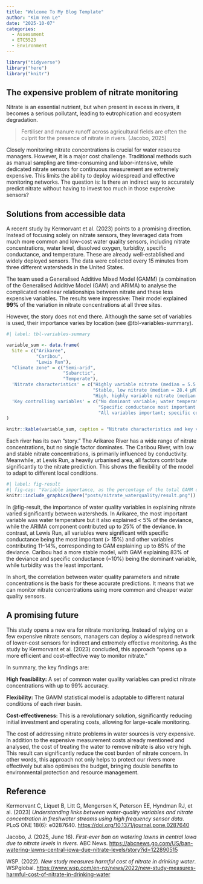 ```yaml
---
title: "Welcome To My Blog Template"
author: "Kim Yen Le"
date: "2025-10-07"
categories:
  - Assessment
  - ETC5523
  - Environment
---
```


```r
library("tidyverse")
library("here")
library("knitr")
```

## The expensive problem of nitrate monitoring

Nitrate is an essential nutrient, but when present in excess in rivers, it becomes a serious pollutant, leading to eutrophication and ecosystem degradation. 

> Fertiliser and manure runoff across agricultural fields are often the culprit for the presence of nitrate in rivers. (Jacobo, 2025)

Closely monitoring nitrate concentrations is crucial for water resource managers. However, it is a major cost challenge. Traditional methods such as manual sampling are time-consuming and labor-intensive, while dedicated nitrate sensors for continuous measurement are extremely expensive. This limits the ability to deploy widespread and effective monitoring networks. The question is: Is there an indirect way to accurately predict nitrate without having to invest too much in those expensive sensors?

## Solutions from accessible data

A recent study by Kermorvant et al. (2023) points to a promising direction. Instead of focusing solely on nitrate sensors, they leveraged data from much more common and low-cost water quality sensors, including nitrate concentrations, water level, dissolved oxygen, turbidity, specific conductance, and temperature. These are already well-established and widely deployed sensors. The data were collected every 15 minutes from three different watersheds in the United States.

The team used a Generalised Additive Mixed Model (GAMM) (a combination of the Generalised Additive Model (GAM) and ARIMA) to analyse the complicated nonlinear relationships between nitrate and these less expensive variables. The results were impressive: Their model explained **99%** of the variation in nitrate concentrations at all three sites.

However, the story does not end there. Although the same set of variables is used, their importance varies by location (see @tbl-variables-summary).

```r
#| label: tbl-variables-summary

variable_sum <- data.frame(
  Site = c("Arikaree",
           "Caribou", 
           "Lewis Run"),
  "Climate zone" = c("Semi-arid", 
                     "Subarctic",
                     "Temperate"),
  'Nitrate characteristics' = c("Highly variable nitrate (median = 5.5 μM)",
                                "Stable, low nitrate (median = 28.4 μM)",
                                "High, highly variable nitrate (median = 192 μM)"),
  'Key controlling variables' = c("No dominant variable; water temperature most important but <5% deviance; temporal autocorrelation critical (25% deviance)",
                                  "Specific conductance most important (10% deviance); temporal autocorrelation moderate (17% deviance)",
                                  "All variables important; specific conductance highest (>15%), others 11-14% each")
)

knitr::kable(variable_sum, caption = "Nitrate characteristics and key variables at three sites", col.names = c("Site", "Climate zone", "Nitrate characteristics", "Main controlling variables"))
```

Each river has its own “story.” The Arikaree River has a wide range of nitrate concentrations, but no single factor dominates. The Caribou River, with low and stable nitrate concentrations, is primarily influenced by conductivity. Meanwhile, at Lewis Run, a heavily urbanised area, all factors contribute significantly to the nitrate prediction. This shows the flexibility of the model to adapt to different local conditions.

```r
#| label: fig-result
#| fig-cap: "Variable importance, as the percentage of the total GAMM deviance, for statistically significant covariates (p < 0.001), by study site. Total deviance explained by each GAMM was 99% for all three sites."
knitr::include_graphics(here("posts/nitrate_waterquality/result.png"))
```

In @fig-result, the importance of water quality variables in explaining nitrate varied significantly between watersheds. In Arikaree, the most important variable was water temperature but it also explained < 5% of the deviance, while the ARIMA component contributed up to 25% of the deviance. In contrast, at Lewis Run, all variables were significant with specific conductance being the most important (> 15%) and other variables contributing 11–14%, corresponding to GAM explaining up to 85% of the deviance. Caribou had a more stable model, with GAM explaining 83% of the deviance and specific conductance (~10%) being the dominant variable, while turbidity was the least important.

In short, the correlation between water quality parameters and nitrate concentrations is the basis for these accurate predictions. It means that we can monitor nitrate concentrations using more common and cheaper water quality sensors.

## A promising future

This study opens a new era for nitrate monitoring. Instead of relying on a few expensive nitrate sensors, managers can deploy a widespread network of lower-cost sensors for indirect and extremely effective monitoring. As the study by Kermorvant et al. (2023) concluded, this approach “opens up a more efficient and cost-effective way to monitor nitrate.”

In summary, the key findings are:

**High feasibility:** A set of common water quality variables can predict nitrate concentrations with up to 99% accuracy.

**Flexibility:** The GAMM statistical model is adaptable to different natural conditions of each river basin.

**Cost-effectiveness:** This is a revolutionary solution, significantly reducing initial investment and operating costs, allowing for large-scale monitoring.

The cost of addressing nitrate problems in water sources is very expensive. In addition to the  expensive measurement costs already mentioned and analysed, the cost of treating the water to remove nitrate is also very high. This result can significantly reduce the cost burden of nitrate concern. In other words, this approach not only helps to protect our rivers more effectively but also optimises the budget, bringing double benefits to environmental protection and resource management.

## Reference

Kermorvant C, Liquet B, Litt G, Mengersen K, Peterson EE, Hyndman RJ, et al. (2023) *Understanding links between water-quality variables and nitrate concentration in freshwater streams using high frequency sensor data*. PLoS ONE 18(6): e0287640. [https://doi.org/10.1371/journal.pone.0287640](https://doi.org/10.1371/journal.pone.0287640)

Jacobo, J. (2025, June 16). *First-ever ban on watering lawns in central Iowa due to nitrate levels in rivers*. ABC News. [https://abcnews.go.com/US/ban-watering-lawns-central-iowa-due-nitrate-levels/story?id=122890515](https://abcnews.go.com/US/ban-watering-lawns-central-iowa-due-nitrate-levels/story?id=122890515)

WSP. (2022). *New study measures harmful cost of nitrate in drinking water*. WSPglobal. [https://www.wsp.com/en-nz/news/2022/new-study-measures-harmful-cost-of-nitrate-in-drinking-water](https://www.wsp.com/en-nz/news/2022/new-study-measures-harmful-cost-of-nitrate-in-drinking-water)



